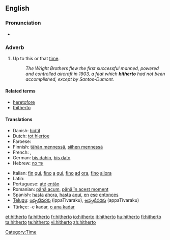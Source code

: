 ==English==

===Pronunciation===
* {{audio|en-us-hitherto.ogg|Audio (US)}}

===Adverb===
{{en-adv|-}}

# {{archaic|or|legal}} Up to this or that [[time]]. <!--(used frequently in [[legal]] papers).-->
#: ''The Wright Brothers flew the first successful manned, powered and controlled aircraft in 1903, a feat which '''hitherto''' had not been accomplished, except by Santos-Dumont.''

====Related terms====
* [[heretofore]]
* [[thitherto]]

====Translations====
{{trans-top| up to this time }}
* Danish: [[hidtil]]
* Dutch: [[tot hiertoe]]
* Faroese: {{t-|fo|higartil|xs=Faroese}}
* Finnish: [[tähän mennessä]], [[siihen mennessä]]
* French: {{t+|fr|jusqu'ici}}, {{t+|fr|jusqu'alors}}
* German: [[bis dahin]], [[bis dato]]
* Hebrew: [[עד כה]]
{{trans-mid}}
* Italian: [[fin]] [[qui]], [[fino]] [[a]] [[qui]], [[fino]] [[ad]] [[ora]], [[fino]] [[allora]]
* Latin: {{t+|la|adhuc|alt=adhūc}}
* Portuguese: [[até]] [[então]]
* Romanian: [[până acum]], [[până în acest moment]]
* Spanish: [[hasta]] [[ahora]], [[hasta]] [[aquí]], [[en]] [[ese]] [[entonces]]
* [[Telugu]]: [[ఇప్పటివరకు]] (ippaTivaraku), [[అప్పటివరకు]] (appaTivaraku)
* Türkçe: -e kadar, [[o ana kadar]]
{{trans-bottom}}

[[Category:Time]]

[[et:hitherto]]
[[fa:hitherto]]
[[fr:hitherto]]
[[io:hitherto]]
[[it:hitherto]]
[[hu:hitherto]]
[[fi:hitherto]]
[[ta:hitherto]]
[[te:hitherto]]
[[vi:hitherto]]
[[zh:hitherto]]
